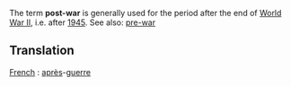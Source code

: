 The term '''post-war''' is generally used for the period after the end of [[World War II]], i.e. after [[1945]]. See also: [[pre-war]]

== Translation ==
[[French]] : [[après]]-[[guerre]]
